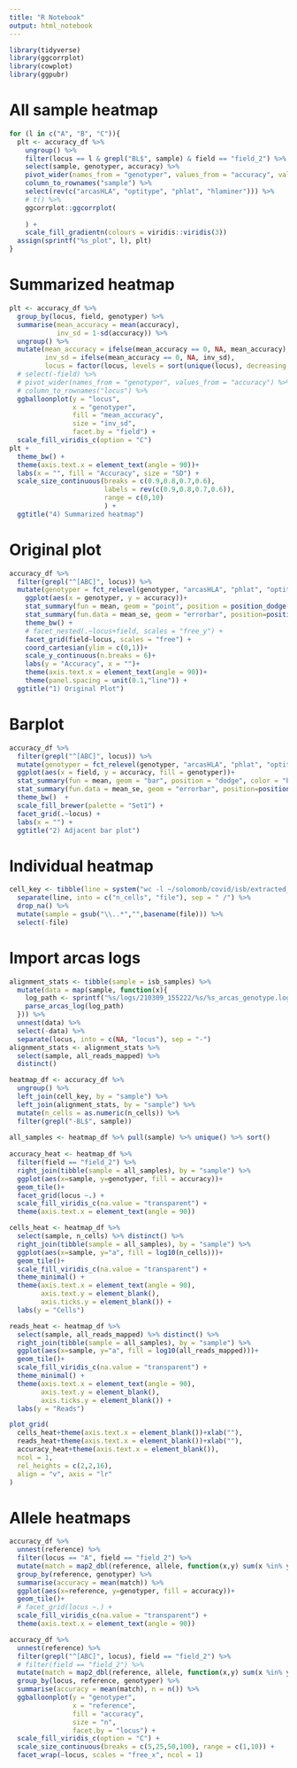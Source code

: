 ```yaml
---
title: "R Notebook"
output: html_notebook
---
```


```r
library(tidyverse)
library(ggcorrplot)
library(cowplot)
library(ggpubr)
```
# All sample heatmap
```r
for (l in c("A", "B", "C")){
  plt <- accuracy_df %>% 
    ungroup() %>% 
    filter(locus == l & grepl("BL$", sample) & field == "field_2") %>% 
    select(sample, genotyper, accuracy) %>% 
    pivot_wider(names_from = "genotyper", values_from = "accuracy", values_fill = 0) %>% 
    column_to_rownames("sample") %>% 
    select(rev(c("arcasHLA", "optitype", "phlat", "hlaminer"))) %>% 
    # t() %>% 
    ggcorrplot::ggcorrplot(
      
    ) +
    scale_fill_gradientn(colours = viridis::viridis(3))
  assign(sprintf("%s_plot", l), plt)
}

```
# Summarized heatmap

```r
plt <- accuracy_df %>% 
  group_by(locus, field, genotyper) %>% 
  summarise(mean_accuracy = mean(accuracy),
            inv_sd = 1-sd(accuracy)) %>% 
  ungroup() %>% 
  mutate(mean_accuracy = ifelse(mean_accuracy == 0, NA, mean_accuracy), 
         inv_sd = ifelse(mean_accuracy == 0, NA, inv_sd),
         locus = factor(locus, levels = sort(unique(locus), decreasing = T))) %>% 
  # select(-field) %>% 
  # pivot_wider(names_from = "genotyper", values_from = "accuracy") %>% 
  # column_to_rownames("locus") %>% 
  ggballoonplot(y = "locus", 
                x = "genotyper", 
                fill = "mean_accuracy", 
                size = "inv_sd", 
                facet.by = "field") +
  scale_fill_viridis_c(option = "C")
plt + 
  theme_bw() +
  theme(axis.text.x = element_text(angle = 90))+
  labs(x = "", fill = "Accuracy", size = "SD") +
  scale_size_continuous(breaks = c(0.9,0.8,0.7,0.6), 
                        labels = rev(c(0.9,0.8,0.7,0.6)),
                        range = c(0,10)
                        ) +
  ggtitle("4) Summarized heatmap")
```

# Original plot

```r
accuracy_df %>% 
  filter(grepl("^[ABC]", locus)) %>% 
  mutate(genotyper = fct_relevel(genotyper, "arcasHLA", "phlat", "optitype", "hlaminer")) %>% 
    ggplot(aes(x = genotyper, y = accuracy))+
    stat_summary(fun = mean, geom = "point", position = position_dodge(width=0.9)) +
    stat_summary(fun.data = mean_se, geom = "errorbar", position=position_dodge(width=0.9), width = 0.5) +
    theme_bw() +
    # facet_nested(.~locus+field, scales = "free_y") +
    facet_grid(field~locus, scales = "free") +
    coord_cartesian(ylim = c(0,1))+
    scale_y_continuous(n.breaks = 6)+
    labs(y = "Accuracy", x = "")+
    theme(axis.text.x = element_text(angle = 90))+
    theme(panel.spacing = unit(0.1,"line")) +
  ggtitle("1) Original Plot")
```

# Barplot

```r
accuracy_df %>% 
  filter(grepl("^[ABC]", locus)) %>% 
  mutate(genotyper = fct_relevel(genotyper, "arcasHLA", "phlat", "optitype", "hlaminer")) %>% 
  ggplot(aes(x = field, y = accuracy, fill = genotyper))+
  stat_summary(fun = mean, geom = "bar", position = "dodge", color = "black")  +
  stat_summary(fun.data = mean_se, geom = "errorbar", position=position_dodge(width = 0.9), width = 0.5) +
  theme_bw()  +
  scale_fill_brewer(palette = "Set1") +
  facet_grid(.~locus) +
  labs(x = "") +
  ggtitle("2) Adjacent bar plot")
```

# Individual heatmap

```r
cell_key <- tibble(line = system("wc -l ~/solomonb/covid/isb/extracted_barcodes/INCOV*", intern = T)) %>% 
  separate(line, into = c("n_cells", "file"), sep = " /") %>% 
  drop_na() %>% 
  mutate(sample = gsub("\\..*","",basename(file))) %>% 
  select(-file)
```

# Import arcas logs
```r
alignment_stats <- tibble(sample = isb_samples) %>% 
  mutate(data = map(sample, function(x){
    log_path <- sprintf("%s/logs/210309_155222/%s/%s_arcas_genotype.log",isb_path,x,x)
    parse_arcas_log(log_path)
  })) %>%
  unnest(data) %>% 
  select(-data) %>% 
  separate(locus, into = c(NA, "locus"), sep = "-")
alignment_stats <- alignment_stats %>% 
  select(sample, all_reads_mapped) %>% 
  distinct()
```

```r
heatmap_df <- accuracy_df %>% 
  ungroup() %>% 
  left_join(cell_key, by = "sample") %>% 
  left_join(alignment_stats, by = "sample") %>% 
  mutate(n_cells = as.numeric(n_cells)) %>% 
  filter(grepl("-BL$", sample))
  
all_samples <- heatmap_df %>% pull(sample) %>% unique() %>% sort()
  
accuracy_heat <- heatmap_df %>% 
  filter(field == "field_2") %>%
  right_join(tibble(sample = all_samples), by = "sample") %>% 
  ggplot(aes(x=sample, y=genotyper, fill = accuracy))+
  geom_tile()+
  facet_grid(locus ~.) +
  scale_fill_viridis_c(na.value = "transparent") +
  theme(axis.text.x = element_text(angle = 90))

cells_heat <- heatmap_df %>% 
  select(sample, n_cells) %>% distinct() %>% 
  right_join(tibble(sample = all_samples), by = "sample") %>% 
  ggplot(aes(x=sample, y="a", fill = log10(n_cells)))+
  geom_tile()+
  scale_fill_viridis_c(na.value = "transparent") +
  theme_minimal() +
  theme(axis.text.x = element_text(angle = 90),
        axis.text.y = element_blank(),
        axis.ticks.y = element_blank()) +
  labs(y = "Cells")

reads_heat <- heatmap_df %>% 
  select(sample, all_reads_mapped) %>% distinct() %>% 
  right_join(tibble(sample = all_samples), by = "sample") %>% 
  ggplot(aes(x=sample, y="a", fill = log10(all_reads_mapped)))+
  geom_tile()+
  scale_fill_viridis_c(na.value = "transparent") +
  theme_minimal() +
  theme(axis.text.x = element_text(angle = 90),
        axis.text.y = element_blank(),
        axis.ticks.y = element_blank()) +
  labs(y = "Reads")

plot_grid(
  cells_heat+theme(axis.text.x = element_blank())+xlab(""),
  reads_heat+theme(axis.text.x = element_blank())+xlab(""),
  accuracy_heat+theme(axis.text.x = element_blank()),
  ncol = 1,
  rel_heights = c(2,2,16),
  align = "v", axis = "lr"
)
```

# Allele heatmaps

```r
accuracy_df %>% 
  unnest(reference) %>% 
  filter(locus == "A", field == "field_2") %>% 
  mutate(match = map2_dbl(reference, allele, function(x,y) sum(x %in% y, na.rm = t))) %>% 
  group_by(reference, genotyper) %>% 
  summarise(accuracy = mean(match)) %>% 
  ggplot(aes(x=reference, y=genotyper, fill = accuracy))+
  geom_tile()+
  # facet_grid(locus ~.) +
  scale_fill_viridis_c(na.value = "transparent") +
  theme(axis.text.x = element_text(angle = 90))

```


```r
accuracy_df %>% 
  unnest(reference) %>% 
  filter(grepl("^[ABC]", locus), field == "field_2") %>%
  # filter(field == "field_2") %>% 
  mutate(match = map2_dbl(reference, allele, function(x,y) sum(x %in% y, na.rm = t))) %>% 
  group_by(locus, reference, genotyper) %>% 
  summarise(accuracy = mean(match), n = n()) %>%
  ggballoonplot(y = "genotyper", 
                x = "reference", 
                fill = "accuracy", 
                size = "n",
                facet.by = "locus") +
  scale_fill_viridis_c(option = "C") +
  scale_size_continuous(breaks = c(5,25,50,100), range = c(1,10)) +
  facet_wrap(~locus, scales = "free_x", ncol = 1)
```




























